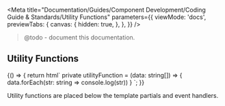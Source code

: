 
<Meta
  title="Documentation/Guides/Component Development/Coding Guide & Standards/Utility Functions"
  parameters={{
    viewMode: 'docs',
    previewTabs: {
      canvas: {
        hidden: true,
      },
    },
  }}
/>

> @todo - document this documentation.

## Utility Functions

<Story name="Utility Functions">
  {() => {
    return html`
      <outline-code-block language="typescript" class="mb-6">
        private utilityFunction = (data: string[]) => { data.forEach(str: string
        => console.log(str)) }
      </outline-code-block>
    `;
  }}
</Story>

Utility functions are placed below the template partials and event handlers.
